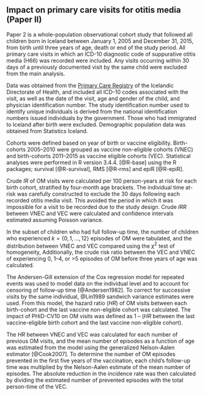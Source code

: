 ## Impact on primary care visits for otitis media (Paper II){#paper2}

Paper 2 is a whole-population observational cohort study that followed all children born in Iceland between January 1, 2005 and December 31, 2015, from birth until three years of age, death or end of the study period.
All primary care visits in which an ICD-10 diagnostic code of suppurative otitis media (H66) was recorded were included.
Any visits occurring within 30 days of a previously documented visit by the same child were excluded from the main analysis.

Data was obtained from the [Primary Care Registry](primarycareregistry) of the Icelandic Directorate of Health, and included all ICD-10 codes associated with the visit, as well as the date of the visit, age and gender of the child, and physician identification number.
The study identification number used to identify unique individuals is derived from the national identification numbers issued individuals by the government. 
Those who had immigrated to Iceland after birth were excluded.
Demographic population data was obtained from Statistics Iceland.

Cohorts were defined based on year of birth or vaccine eligibility.
Birth-cohorts 2005–2010 were grouped as vaccine non-eligible cohorts (VNEC) and birth-cohorts 2011–2015 as vaccine eligible cohorts (VEC).
Statistical analyses were performed in R version 3.4.4. [@R-base] using the R packages; survival [@R-survival], RMS [@R-rms] and epiR [@R-epiR].

Crude $IR$ of OM visits were calculated per 100 person-years at risk for each birth cohort, stratified by four-month age brackets.
The individual time at-risk was carefully constructed to exclude the 30 days following each recorded otitis media visit.
This avoided the period in which it was impossible for a visit to be recorded due to the study design.
Crude $IRR$ between VNEC and VEC were calculated and confidence intervals estimated assuming Poisson variance.

In the subset of children who had full follow-up time, the number of children who experienced $k = \{0, 1,...,12\}$ episodes of OM were tabulated, and the distribution between VNEC and VEC compared using the $\chi^2$ test of homogeneity,
Additionally, the crude risk ratio between the VEC and VNEC of experiencing 0, 1–4, or >5 episodes of OM before three years of age was calculated. 

The Andersen-Gill extension of the Cox regression model for repeated events was used to model data on the individual level and to account for censoring of follow-up time [@Andersen1982].
To correct for successive visits by the same individual, @Lin1989 sandwich variance estimates were used.
From this model, the hazard ratio ($HR$) of OM visits between each birth-cohort and the last vaccine non-eligible cohort was calculated.
The impact of PHiD-CV10 on OM visits was defined as 1 – ($HR$ between the last vaccine-eligible birth cohort and the last vaccine non-eligible cohort). 

The $HR$ between VNEC and VEC was calculated for each number of previous OM visits, and the mean number of episodes as a function of age was estimated from the model using the generalized Nelson-Aalen estimator [@Cook2007].
To determine the number of OM episodes prevented in the first five years of the vaccination, each child’s follow-up time was multiplied by the Nelson-Aalen estimate of the mean number of episodes. 
The absolute reduction in the incidence rate was then calculated by dividing the estimated number of prevented episodes with the total person-time of the VEC.